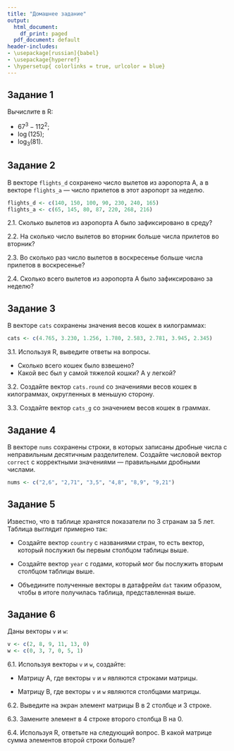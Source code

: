 ```yaml
---
title: "Домашнее задание"
output:
  html_document:
    df_print: paged
  pdf_document: default
header-includes:
- \usepackage[russian]{babel}
- \usepackage{hyperref}
- \hypersetup{ colorlinks = true, urlcolor = blue}
---
```


## Задание 1

Вычислите в R:

* $67 ^ 3 - 112 ^ 2$;
* $\log(125)$;
* $\log_3(81)$.

## Задание 2

В векторе `flights_d` сохранено число вылетов из аэропорта А, а в векторе `flights_a` — число прилетов в этот аэропорт за неделю.

```r
flights_d <- c(140, 150, 100, 90, 230, 240, 165)
flights_a <- c(65, 145, 80, 87, 220, 268, 216)
```

2.1. Сколько вылетов из аэропорта А было зафиксировано в среду?

2.2.  На сколько число вылетов во вторник больше числа прилетов во вторник?

2.3. Во сколько раз число вылетов в воскресенье больше числа прилетов в воскресенье?

2.4. Сколько всего вылетов из аэропорта А было зафиксировано за неделю?

## Задание 3

В векторе `cats` сохранены значения весов кошек в килограммах:

```r
cats <- c(4.765, 3.230, 1.256, 1.780, 2.583, 2.781, 3.945, 2.345)
```

3.1. Используя R, выведите ответы на вопросы.

* Сколько всего кошек было взвешено?
* Какой вес был у самой тяжелой кошки? А у легкой?

3.2. Создайте вектор `cats.round` со значениями весов кошек в килограммах, округленных в меньшую сторону.

3.3. Создайте вектор `cats_g` со значением весов кошек в граммах.

## Задание 4

В векторе `nums` сохранены строки, в которых записаны дробные числа с неправильным десятичным разделителем. Создайте числовой вектор `correct` с корректными значениями — правильными дробными числами.

```r
nums <- c("2,6", "2,71", "3,5", "4,8", "8,9", "9,21")
```

## Задание 5

Известно, что в таблице хранятся показатели по 3 странам за 5 лет. Таблица выглядит примерно так:

\begin{table}[]
\centering
\begin{tabular}{|l|l|}
\hline
\textbf{country} & \textbf{year} \\ \hline
France           & 2000          \\ \hline
France           & 2001          \\ \hline
France           & 2002          \\ \hline
France           & 2003          \\ \hline
France           & 2004          \\ \hline
Italy            & 2000          \\ \hline
Italy            & 2001          \\ \hline
Italy            & 2002          \\ \hline
Italy            & 2003          \\ \hline
Italy            & 2004          \\ \hline
Spain            & 2000          \\ \hline
Spain            & 2001          \\ \hline
Spain            & 2002          \\ \hline
Spain            & 2003          \\ \hline
Spain            & 2004          \\ \hline
\end{tabular}
\end{table}

* Создайте вектор `country` с названиями стран, то есть вектор, который послужил бы первым столбцом таблицы выше.

* Создайте вектор `year` с годами, который мог бы послужить вторым столбцом таблицы выше.

* Объедините полученные векторы в датафрейм `dat` таким образом, чтобы в итоге получилась таблица, представленная выше.

## Задание 6

Даны векторы `v` и `w`:

```r
v <- c(2, 8, 9, 11, 13, 0)
w <- c(0, 3, 7, 0, 5, 1)
```

6.1. Используя векторы `v` и `w`, создайте:

* Матрицу A, где векторы `v` и `w` являются строками матрицы. 

* Матрицу B, где векторы `v` и `w` являются столбцами матрицы. 

6.2. Выведите на экран элемент матрицы B в 2 столбце и 3 строке.

6.3. Замените элемент в 4 строке второго столбца B на 0.

6.4. Используя R, ответьте на следующий вопрос. В какой матрице сумма элементов второй строки больше?

